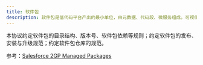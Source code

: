 ```yaml
---
title: 软件包
description: 软件包是低代码平台产出的最小单位，由元数据、代码段、微服务组成。可视化设计工具负责可视化设计元数据并以配置文件形式输出。低代码解释引擎负责加载、合并软件包中的元数据，生成低代码应用。
---
```


本协议约定软件包的目录结构、版本号、软件包依赖等规则；约定软件包的发布、安装与升级规范；约定软件包仓库的规范。

参考：[Salesforce 2GP Managed Packages](https://developer.salesforce.com/docs/atlas.en-us.sfdx_dev.meta/sfdx_dev/sfdx_dev_dev2gp_comparison.htm)

